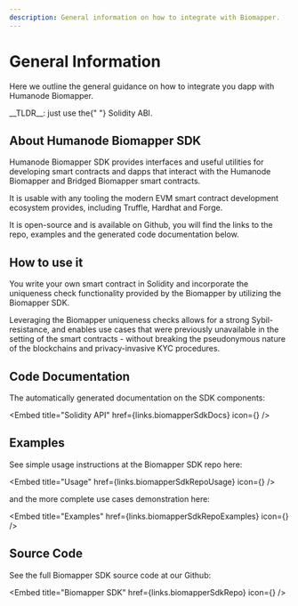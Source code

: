 ```yaml
---
description: General information on how to integrate with Biomapper.
---
```



# General Information

Here we outline the general guidance on how to integrate you dapp with
Humanode Biomapper.

<Callout type="info">
  __TLDR__: just use the{" "}
  <DataLink link="biomapperSdkDocs">Solidity ABI</DataLink>.
</Callout>

## About Humanode Biomapper SDK

Humanode Biomapper SDK provides interfaces and useful utilities
for developing smart contracts and dapps that interact with
the Humanode Biomapper and Bridged Biomapper smart contracts.

It is usable with any tooling the modern EVM smart contract development
ecosystem provides, including Truffle, Hardhat and Forge.

It is open-source and is available on Github, you will find the links to
the repo, examples and the generated code documentation below.

## How to use it

You write your own smart contract in Solidity and incorporate
the uniqueness check functionality provided by the Biomapper by utilizing
the Biomapper SDK.

Leveraging the Biomapper uniqueness checks allows for a strong Sybil-resistance,
and enables use cases that were previously unavailable in the setting
of the smart contracts - without breaking the pseudonymous nature of
the blockchains and privacy-invasive KYC procedures.

## Code Documentation

The automatically generated documentation on the SDK components:

<Embed
  title="Solidity API"
  href={links.biomapperSdkDocs}
  icon={<AiFillBook />}
/>

## Examples

See simple usage instructions at the Biomapper SDK repo here:

<Embed title="Usage" href={links.biomapperSdkRepoUsage} icon={<VscGithub />} />

and the more complete use cases demonstration here:

<Embed
  title="Examples"
  href={links.biomapperSdkRepoExamples}
  icon={<VscGithub />}
/>

## Source Code

See the full Biomapper SDK source code at our Github:

<Embed
  title="Biomapper SDK"
  href={links.biomapperSdkRepo}
  icon={<VscGithub />}
/>
